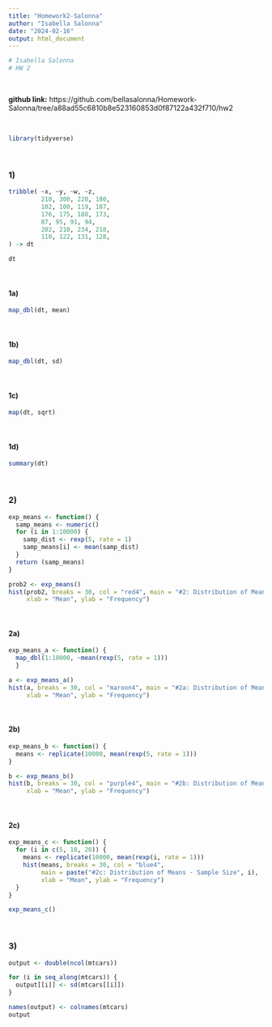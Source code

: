 ```yaml
---
title: "Homework2-Salonna"
author: "Isabella Salonna"
date: "2024-02-16"
output: html_document
---
```


```r

# Isabella Salonna
# HW 2

```

<br>

**github link:** https://github.com/bellasalonna/Homework-Salonna/tree/a88ad55c6810b8e523160853d0f87122a432f710/hw2

<br>

```r

library(tidyverse)

```

<br>

### 1)

```r

tribble( ~x, ~y, ~w, ~z,
         210, 300, 220, 180,
         102, 100, 119, 187,
         176, 175, 188, 173,
         87, 95, 91, 94,
         202, 210, 234, 218,
         110, 122, 131, 128,
) -> dt

dt

```

<br>

#### 1a)

```r

map_dbl(dt, mean)

```

<br>

#### 1b)

```r

map_dbl(dt, sd)

```

<br>

#### 1c)

```r

map(dt, sqrt)

```

<br>

#### 1d)

```r

summary(dt)

```

<br>

### 2)

```r

exp_means <- function() {
  samp_means <- numeric()
  for (i in 1:10000) {
    samp_dist <- rexp(5, rate = 1)
    samp_means[i] <- mean(samp_dist)
  }
  return (samp_means)
}

prob2 <- exp_means()
hist(prob2, breaks = 30, col = "red4", main = "#2: Distribution of Means",
     xlab = "Mean", ylab = "Frequency")

```

<br>

#### 2a)

```r

exp_means_a <- function() {
  map_dbl(1:10000, ~mean(rexp(5, rate = 1)))
  }

a <- exp_means_a()
hist(a, breaks = 30, col = "maroon4", main = "#2a: Distribution of Means",
     xlab = "Mean", ylab = "Frequency")

```

<br>

#### 2b)

```r

exp_means_b <- function() {
  means <- replicate(10000, mean(rexp(5, rate = 1)))
}

b <- exp_means_b()
hist(b, breaks = 30, col = "purple4", main = "#2b: Distribution of Means",
     xlab = "Mean", ylab = "Frequency")

```

<br>

#### 2c)

```r

exp_means_c <- function() {
  for (i in c(5, 10, 20)) {
    means <- replicate(10000, mean(rexp(i, rate = 1)))
    hist(means, breaks = 30, col = "blue4",
         main = paste("#2c: Distribution of Means - Sample Size", i),
         xlab = "Mean", ylab = "Frequency")
  }
}

exp_means_c()

```

<br>

### 3)

```r

output <- double(ncol(mtcars))

for (i in seq_along(mtcars)) {
  output[[i]] <- sd(mtcars[[i]])
}

names(output) <- colnames(mtcars)
output

```

<br>
